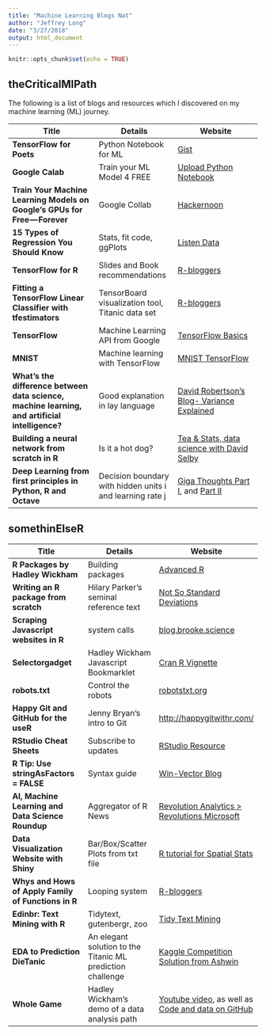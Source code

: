 ```yaml
---
title: "Machine Learning Blogs Nat"
author: "Jeffrey Long"
date: "3/27/2018"
output: html_document
---
```


```r
knitr::opts_chunk$set(echo = TRUE)
```


## theCriticalMlPath

The following is a list of blogs and resources which I discovered on my machine learning (ML) journey.

Title  |  Details |  Website
-------------------------------  |  ----------------------------  | ------------------------------
**TensorFlow for Poets** | Python Notebook for ML | [Gist](https://gist.github.com/bourdakos1/817611ebfe0d72a027ced9b072ec5c87)
**Google Calab** | Train your ML Model 4 FREE | [Upload Python Notebook](https://colab.research.google.com/notebooks/welcome.ipynb)
**Train Your Machine Learning Models on Google’s GPUs for Free — Forever** | Google Collab | [Hackernoon](https://hackernoon.com/train-your-machine-learning-models-on-googles-gpus-for-free-forever-a41bd309d6ad)
**15 Types of Regression You Should Know** | Stats, fit code, ggPlots | [Listen Data](https://www.listendata.com/2018/03/regression-analysis.html)
**TensorFlow for R** | Slides and Book recommendations | [R-bloggers](https://blog.rstudio.com/2018/02/06/tensorflow-for-r/)
**Fitting a TensorFlow Linear Classifier with tfestimators** | TensorBoard visualization tool, Titanic data set | [R-bloggers](https://www.r-bloggers.com/fitting-a-tensorflow-linear-classifier-with-tfestimators/?utm_source=feedburner&utm_medium=email&utm_campaign=Feed%3A+RBloggers+%28R+bloggers%29)
**TensorFlow** | Machine Learning API from Google | [TensorFlow Basics](https://www.tensorflow.org/get_started/get_started)
**MNIST** | Machine learning with TensorFlow | [MNIST TensorFlow](https://www.tensorflow.org/get_started/mnist/beginners)
**What's the difference between data science, machine learning, and artificial intelligence?** | Good explanation in lay language | [David Robertson's Blog- Variance Explained](http://varianceexplained.org/r/ds-ml-ai/)
**Building a neural network from scratch in R** | Is it a hot dog? | [Tea & Stats, data science with David Selby](http://selbydavid.com/2018/01/09/neural-network/)
**Deep Learning from first principles in Python, R and Octave** | Decision boundary with hidden units i and learning rate j | [Giga Thoughts Part I](https://gigadom.wordpress.com/2018/01/04/deep-learning-from-basic-principles-in-python-r-and-octave-part-1/), and [Part II](https://www.r-bloggers.com/deep-learning-from-first-principles-in-python-r-and-octave-part-2/?utm_source=feedburner&utm_medium=email&utm_campaign=Feed%3A+RBloggers+%28R+bloggers%29)


## somethinElseR

Title  |  Details |  Website
-------------------------------  |  ----------------------------  | ------------------------------
**R Packages by Hadley Wickham** | Building packages | [Advanced R](http://r-pkgs.had.co.nz/description.html)
**Writing an R package from scratch** | Hilary Parker's seminal reference text | [Not So Standard Deviations](https://hilaryparker.com/2014/04/29/writing-an-r-package-from-scratch/)
**Scraping Javascript websites in R** | system calls | [blog.brooke.science](http://blog.brooke.science/posts/scraping-javascript-websites-in-r/)
**Selectorgadget** | Hadley Wickham Javascript Bookmarklet | [Cran R Vignette](https://cran.r-project.org/web/packages/rvest/vignettes/selectorgadget.html)
**robots.txt** | Control the robots | [robotstxt.org](http://www.robotstxt.org/robotstxt.html)
**Happy Git and GitHub for the useR** | Jenny Bryan's intro to Git | [http://happygitwithr.com/](http://happygitwithr.com/)
**RStudio Cheat Sheets** | Subscribe to updates | [RStudio Resource](https://www.rstudio.com/resources/cheatsheets/)
**R Tip: Use stringAsFactors = FALSE** | Syntax guide | [Win-Vector Blog](http://www.win-vector.com/blog/2018/03/r-tip-use-stringsasfactors-false/)
**AI, Machine Learning and Data Science Roundup** | Aggregator of R News | [Revolution Analytics > Revolutions Microsoft](http://blog.revolutionanalytics.com/2018/03/aimlds-roundup-march-2018.html)
**Data Visualization Website with Shiny** | Bar/Box/Scatter Plots from txt file | [R tutorial for Spatial Stats](https://r-video-tutorial.blogspot.com/2018/03/data-visualization-website-with-shiny.html)
**Whys and Hows of Apply Family of Functions in R** | Looping system | [R-bloggers](https://www.r-bloggers.com/whys-and-hows-of-apply-family-of-functions-in-r/)
**Edinbr: Text Mining with R** | Tidytext, gutenbergr, zoo | [Tidy Text Mining](https://www.r-bloggers.com/edinbr-text-mining-with-r)
**EDA to Prediction DieTanic** | An elegant solution to the Titanic ML prediction challenge | [Kaggle Competition Solution from Ashwin](https://www.kaggle.com/ash316/eda-to-prediction-dietanic)
**Whole Game** | Hadley Wickham's demo of a data analysis path | [Youtube video](https://www.youtube.com/watch?v=go5Au01Jrvs), as well as [Code and data on GitHub](https://github.com/hadley/building-permits)

